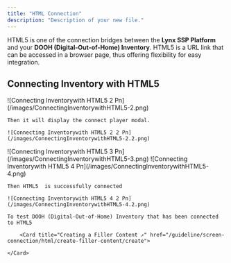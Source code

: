 ```yaml
---
title: "HTML Connection"
description: "Description of your new file."
---
```


HTML5 is one of the connection bridges between the **Lynx SSP Platform** and your **DOOH (Digital-Out-of-Home) Inventory**. HTML5 is a URL link that can be accessed in a browser page, thus offering flexibility for easy integration.

## Connecting Inventory with HTML5

<Steps>
  <Step title="Ensure you have added DOOH (Digital-Out-of-Home) Inventory on the Lynx SSP Platform">
        <Card title="Creating a DOOH Inventory ↗" href="/guideline/screen-connection/html/create-dooh-inventory/create">    
    </Card>
  </Step>
  <Step title="Go to Lynx SSP Platform, Open Screen Tab & Click “Connect Player”">
    ![Connecting Inventorywith HTML5 2 Pn](/images/ConnectingInventorywithHTML5-2.png)

    Then it will display the connect player modal.

    ![Connecting Inventorywith HTML5 2 2 Pn](/images/ConnectingInventorywithHTML5-2.2.png)
  </Step>
  <Step title="Click the drop-down menu for connection type and Select “HTML 5”">
    ![Connecting Inventorywith HTML5 3 Pn](/images/ConnectingInventorywithHTML5-3.png)
  </Step>
  <Step title="Click the “Save” Button">
    ![Connecting Inventorywith HTML5 4 Pn](/images/ConnectingInventorywithHTML5-4.png)

    Then HTML5  is successfully connected

    ![Connecting Inventorywith HTML5 4 2 Pn](/images/ConnectingInventorywithHTML5-4.2.png)

    To test DOOH (Digital-Out-of-Home) Inventory that has been connected to HTML5

        <Card title="Creating a Filler Content ↗" href="/guideline/screen-connection/html/create-filler-content/create">
      
    </Card>
    
  </Step>
</Steps>